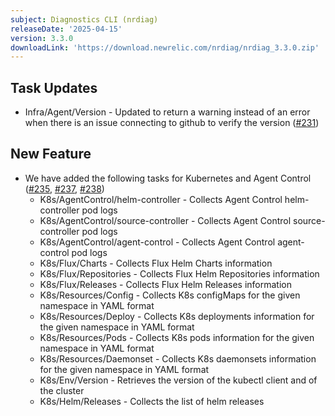 ```yaml
---
subject: Diagnostics CLI (nrdiag)
releaseDate: '2025-04-15'
version: 3.3.0
downloadLink: 'https://download.newrelic.com/nrdiag/nrdiag_3.3.0.zip'
---
```


## Task Updates

* Infra/Agent/Version - Updated to return a warning instead of an error when there is an issue connecting to github to verify the version ([#231](https://github.com/newrelic/newrelic-diagnostics-cli/pull/231))

## New Feature

* We have added the following tasks for Kubernetes and Agent Control ([#235](https://github.com/newrelic/newrelic-diagnostics-cli/pull/235), [#237](https://github.com/newrelic/newrelic-diagnostics-cli/pull/237), [#238](https://github.com/newrelic/newrelic-diagnostics-cli/pull/238))
  * K8s/AgentControl/helm-controller - Collects Agent Control helm-controller pod logs
  * K8s/AgentControl/source-controller - Collects Agent Control source-controller pod logs
  * K8s/AgentControl/agent-control - Collects Agent Control agent-control pod logs
  * K8s/Flux/Charts - Collects Flux Helm Charts information
  * K8s/Flux/Repositories - Collects Flux Helm Repositories information
  * K8s/Flux/Releases - Collects Flux Helm Releases information
  * K8s/Resources/Config - Collects K8s configMaps for the given namespace in YAML format
  * K8s/Resources/Deploy - Collects K8s deployments information for the given namespace in YAML format
  * K8s/Resources/Pods - Collects K8s pods information for the given namespace in YAML format
  * K8s/Resources/Daemonset - Collects K8s daemonsets information for the given namespace in YAML format
  * K8s/Env/Version - Retrieves the version of the kubectl client and of the cluster
  * K8s/Helm/Releases - Collects the list of helm releases

